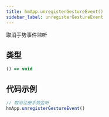 ```yaml
---
title: hmApp.unregisterGestureEvent()
sidebar_label: unregisterGestureEvent
---
```


取消手势事件监听

## 类型

```ts
() => void
```

## 代码示例

```js
// 取消注册手势监听
hmApp.unregisterGestureEvent()
```
